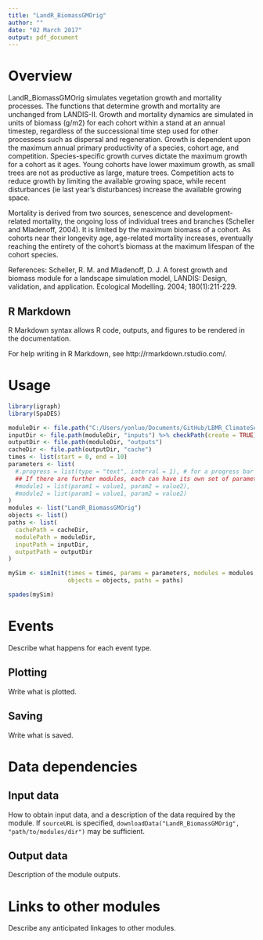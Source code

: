 ```yaml
---
title: "LandR_BiomassGMOrig"
author: ""
date: "02 March 2017"
output: pdf_document
---
```


# Overview

LandR_BiomassGMOrig simulates vegetation growth and mortality processes. The functions that determine growth and mortality are unchanged from LANDIS-II. Growth and mortality dynamics are simulated in units of biomass (g/m2) for each cohort within a stand at an annual timestep, regardless of the successional time step used for other processess such as dispersal and regeneration. Growth is dependent upon the maximum annual primary productivity of a species, cohort age, and competition. Species-specific growth curves dictate the maximum growth for a cohort as it ages. Young cohorts have lower maximum growth,  as small trees are not as productive as large, mature trees. Competition acts to reduce growth by limiting the available growing space, while recent disturbances (ie last year's disturbances) increase the available growing space.

Mortality is derived from two sources, senescence and development-related mortality, the ongoing loss of individual trees and branches (Scheller and Mladenoff, 2004). It is limited by the maximum biomass of a cohort. As cohorts near their longevity age, age-related mortality increases, eventually reaching the entirety of the cohort's biomass at the maximum lifespan of the cohort species.  


References: 
Scheller, R. M. and Mladenoff, D. J. A forest growth and biomass module for a landscape simulation model, LANDIS: Design, validation, and application. Ecological Modelling. 2004; 180(1):211-229. 

## R Markdown

R Markdown syntax allows R code, outputs, and figures to be rendered in the documentation.

For help writing in R Markdown, see http://rmarkdown.rstudio.com/.

# Usage

```r
library(igraph)
library(SpaDES)

moduleDir <- file.path("C:/Users/yonluo/Documents/GitHub/LBMR_ClimateSensitive")
inputDir <- file.path(moduleDir, "inputs") %>% checkPath(create = TRUE)
outputDir <- file.path(moduleDir, "outputs")
cacheDir <- file.path(outputDir, "cache")
times <- list(start = 0, end = 10)
parameters <- list(
  #.progress = list(type = "text", interval = 1), # for a progress bar
  ## If there are further modules, each can have its own set of parameters:
  #module1 = list(param1 = value1, param2 = value2),
  #module2 = list(param1 = value1, param2 = value2)
)
modules <- list("LandR_BiomassGMOrig")
objects <- list()
paths <- list(
  cachePath = cacheDir,
  modulePath = moduleDir,
  inputPath = inputDir,
  outputPath = outputDir
)

mySim <- simInit(times = times, params = parameters, modules = modules,
                 objects = objects, paths = paths)

spades(mySim)
```

# Events

Describe what happens for each event type.

## Plotting

Write what is plotted.

## Saving

Write what is saved.

# Data dependencies

## Input data

How to obtain input data, and a description of the data required by the module.
If `sourceURL` is specified, `downloadData("LandR_BiomassGMOrig", "path/to/modules/dir")` may be sufficient.

## Output data

Description of the module outputs.

# Links to other modules

Describe any anticipated linkages to other modules.

